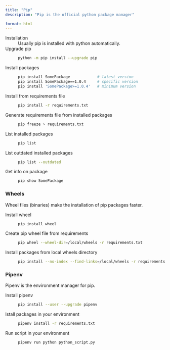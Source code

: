 ```yaml
---
title: "Pip"
description: "Pip is the official python package manager"

format: html
---
```


Installation
: Usually pip is installed with python automatically. 

Upgrade pip
: ```bash
python -m pip install --upgrade pip
```

Install packages
: ```bash
pip install SomePackage            # latest version
pip install SomePackage==1.0.4     # specific version
pip install 'SomePackage>=1.0.4'   # minimum version
```

Install from requirements file
: ```bash
pip install -r requirements.txt
```

Generate requirements file from installed packages
: ```bash
pip freeze > requirements.txt
```

List installed packages
: ```bash
pip list
```

List outdated installed packages
: ```bash
pip list --outdated
```

Get info on package
: ```bash
pip show SomePackage
```

### Wheels

Wheel files (binaries) make the installation of pip packages faster.

Install wheel
: ```bash
pip install wheel
```

Create pip wheel file from requirements
: ```bash
pip wheel --wheel-dir=/local/wheels -r requirements.txt
```

Install packages from local wheels directory
: ```bash
pip install --no-index --find-links=/local/wheels -r requirements.txt
```

### Pipenv

Pipenv is the environment manager for pip.

Install pipenv
: ```bash
pip install --user --upgrade pipenv
```

Istall packages in your environment
: ```bash
pipenv install -r requirements.txt
```

Run script in your environment
: ```bash
pipenv run python python_script.py
```
